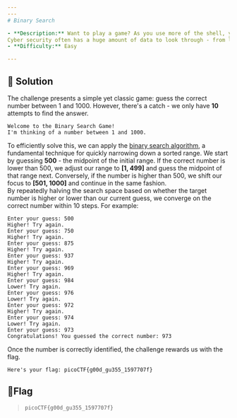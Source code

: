 ---
---
# Binary Search

- **Description:** Want to play a game? As you use more of the shell, you might be interested in how they work! Binary search is a classic algorithm used to quickly find an item in a sorted list. Can you find the flag? You'll have 1000 possibilities and only 10 guesses.
Cyber security often has a huge amount of data to look through - from logs, vulnerability reports, and forensics. Practicing the fundamentals manually might help you in the future when you have to write your own tools!
- **Difficulty:** Easy

---

## 🔎 Solution
The challenge presents a simple yet classic game: guess the correct number between 1 and 1000. 
However, there's a catch - we only have **10** attempts to find the answer.
```
Welcome to the Binary Search Game!
I'm thinking of a number between 1 and 1000.
```

To efficiently solve this, we can apply the [binary search algorithm](https://www.geeksforgeeks.org/binary-search/), a fundamental technique for quickly narrowing down a sorted range.
We start by guessing **500** - the midpoint of the initial range. 
If the correct number is lower than 500, we adjust our range to **[1, 499]** and guess the midpoint of that range next. 
Conversely, if the number is higher than 500, we shift our focus to **[501, 1000]** and continue in the same fashion.  
By repeatedly halving the search space based on whether the target number is higher or lower than our current guess, we converge on the correct number within 10 steps.
For example:
```
Enter your guess: 500
Higher! Try again.
Enter your guess: 750
Higher! Try again.
Enter your guess: 875
Higher! Try again.
Enter your guess: 937
Higher! Try again.
Enter your guess: 969
Higher! Try again.
Enter your guess: 984
Lower! Try again.
Enter your guess: 976   
Lower! Try again.
Enter your guess: 972
Higher! Try again.
Enter your guess: 974
Lower! Try again.
Enter your guess: 973
Congratulations! You guessed the correct number: 973
```

Once the number is correctly identified, the challenge rewards us with the flag.
```
Here's your flag: picoCTF{g00d_gu355_1597707f}
``` 

## 🚩Flag
> `picoCTF{g00d_gu355_1597707f}`
